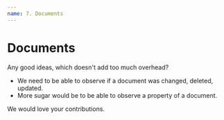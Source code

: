 ```yaml
---
name: 7. Documents
---
```


# Documents

Any good ideas, which doesn't add too much overhead?

- We need to be able to observe if a document was changed, deleted, updated.
- More sugar would be to be able to observe a property of a document.

We would love your contributions.